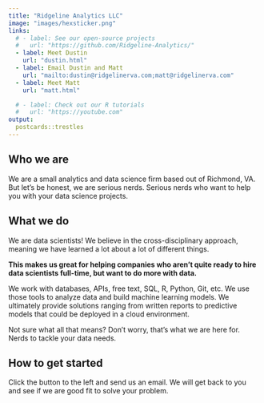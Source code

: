 ```yaml
---
title: "Ridgeline Analytics LLC"
image: "images/hexsticker.png"
links:
  # - label: See our open-source projects
  #   url: "https://github.com/Ridgeline-Analytics/"
  - label: Meet Dustin
    url: "dustin.html"
  - label: Email Dustin and Matt
    url: "mailto:dustin@ridgelinerva.com;matt@ridgelinerva.com"
  - label: Meet Matt
    url: "matt.html"

  # - label: Check out our R tutorials
  #   url: "https://youtube.com"
output:
  postcards::trestles
---
```

 
## Who we are

We are a small analytics and data science firm based out of Richmond, VA. But let's be honest, we are serious nerds. Serious nerds who want to help you with your data science projects.

## What we do

We are data scientists! We believe in the cross-disciplinary approach, meaning we have learned a lot about a lot of different things. 

**This makes us great for helping companies who aren't quite ready to hire data scientists full-time, but want to do more with data.**

We work with databases, APIs, free text, SQL, R, Python, Git, etc. We use those tools to analyze data and build machine learning models. We ultimately provide solutions ranging from written reports to predictive models that could be deployed in a cloud environment.

Not sure what all that means?  Don't worry, that's what we are here for.  Nerds to tackle your data needs.


## How to get started

Click the button to the left and send us an email. We will get back to you and see if we are good fit to solve your problem.
